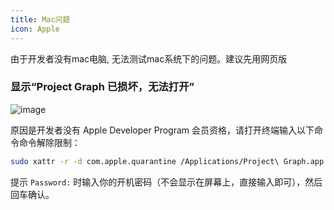 ```yaml
---
title: Mac问题
icon: Apple
---
```


由于开发者没有mac电脑, 无法测试mac系统下的问题。建议先用网页版

### 显示“Project Graph 已损坏，无法打开”

![image](https://s2.loli.net/2024/12/14/1YmknvPljQyR98U.png)

原因是开发者没有 Apple Developer Program 会员资格，请打开终端输入以下命令命令解除限制：

```bash
sudo xattr -r -d com.apple.quarantine /Applications/Project\ Graph.app
```

提示 `Password:` 时输入你的开机密码（不会显示在屏幕上，直接输入即可），然后回车确认。

